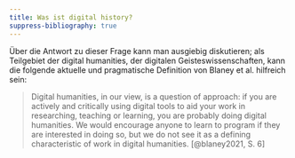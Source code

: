 ```yaml
---
title: Was ist digital history?
suppress-bibliography: true
---
```


Über die Antwort zu dieser Frage kann man ausgiebig diskutieren;
als Teilgebiet der digital humanities, der digitalen Geisteswissenschaften, kann die folgende aktuelle und pragmatische Definition von Blaney et al. hilfreich sein:

> Digital humanities, in our view, is a question of approach: if you are actively and critically using digital tools to aid your work in researching, teaching or learning, you are probably doing digital humanities. We would encourage anyone to learn to program if they are interested in doing so, but we do not see it as a defining characteristic of work in digital humanities. [@blaney2021, S. 6]
